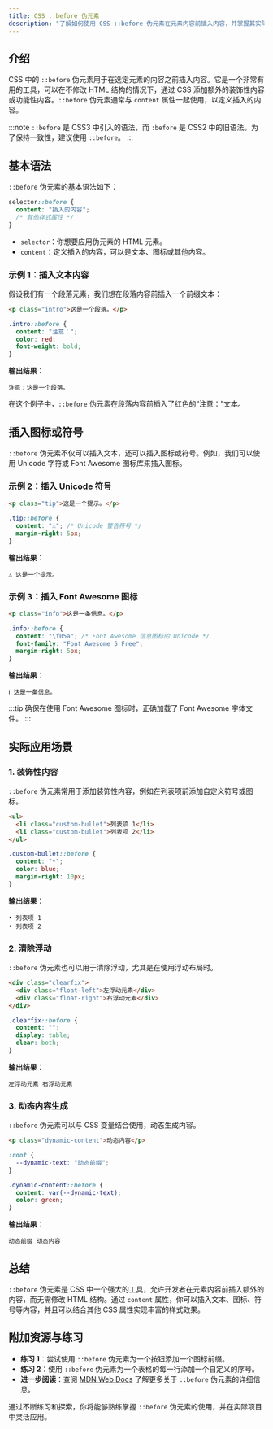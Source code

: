 ```yaml
---
title: CSS ::before 伪元素
description: "了解如何使用 CSS ::before 伪元素在元素内容前插入内容，并掌握其实际应用场景。"
---
```


## 介绍

CSS 中的 `::before` 伪元素用于在选定元素的内容之前插入内容。它是一个非常有用的工具，可以在不修改 HTML 结构的情况下，通过 CSS 添加额外的装饰性内容或功能性内容。`::before` 伪元素通常与 `content` 属性一起使用，以定义插入的内容。

:::note
`::before` 是 CSS3 中引入的语法，而 `:before` 是 CSS2 中的旧语法。为了保持一致性，建议使用 `::before`。
:::

## 基本语法

`::before` 伪元素的基本语法如下：

```css
selector::before {
  content: "插入的内容";
  /* 其他样式属性 */
}
```

- `selector`：你想要应用伪元素的 HTML 元素。
- `content`：定义插入的内容，可以是文本、图标或其他内容。

### 示例 1：插入文本内容

假设我们有一个段落元素，我们想在段落内容前插入一个前缀文本：

```html
<p class="intro">这是一个段落。</p>
```

```css
.intro::before {
  content: "注意：";
  color: red;
  font-weight: bold;
}
```

**输出结果：**

```
注意：这是一个段落。
```

在这个例子中，`::before` 伪元素在段落内容前插入了红色的“注意：”文本。

## 插入图标或符号

`::before` 伪元素不仅可以插入文本，还可以插入图标或符号。例如，我们可以使用 Unicode 字符或 Font Awesome 图标库来插入图标。

### 示例 2：插入 Unicode 符号

```html
<p class="tip">这是一个提示。</p>
```

```css
.tip::before {
  content: "⚠️"; /* Unicode 警告符号 */
  margin-right: 5px;
}
```

**输出结果：**

```
⚠️ 这是一个提示。
```

### 示例 3：插入 Font Awesome 图标

```html
<p class="info">这是一条信息。</p>
```

```css
.info::before {
  content: "\f05a"; /* Font Awesome 信息图标的 Unicode */
  font-family: "Font Awesome 5 Free";
  margin-right: 5px;
}
```

**输出结果：**

```
ℹ️ 这是一条信息。
```

:::tip
确保在使用 Font Awesome 图标时，正确加载了 Font Awesome 字体文件。
:::

## 实际应用场景

### 1. 装饰性内容

`::before` 伪元素常用于添加装饰性内容，例如在列表项前添加自定义符号或图标。

```html
<ul>
  <li class="custom-bullet">列表项 1</li>
  <li class="custom-bullet">列表项 2</li>
</ul>
```

```css
.custom-bullet::before {
  content: "•";
  color: blue;
  margin-right: 10px;
}
```

**输出结果：**

```
• 列表项 1
• 列表项 2
```

### 2. 清除浮动

`::before` 伪元素也可以用于清除浮动，尤其是在使用浮动布局时。

```html
<div class="clearfix">
  <div class="float-left">左浮动元素</div>
  <div class="float-right">右浮动元素</div>
</div>
```

```css
.clearfix::before {
  content: "";
  display: table;
  clear: both;
}
```

**输出结果：**

```
左浮动元素 右浮动元素
```

### 3. 动态内容生成

`::before` 伪元素可以与 CSS 变量结合使用，动态生成内容。

```html
<p class="dynamic-content">动态内容</p>
```

```css
:root {
  --dynamic-text: "动态前缀";
}

.dynamic-content::before {
  content: var(--dynamic-text);
  color: green;
}
```

**输出结果：**

```
动态前缀 动态内容
```

## 总结

`::before` 伪元素是 CSS 中一个强大的工具，允许开发者在元素内容前插入额外的内容，而无需修改 HTML 结构。通过 `content` 属性，你可以插入文本、图标、符号等内容，并且可以结合其他 CSS 属性实现丰富的样式效果。

## 附加资源与练习

- **练习 1**：尝试使用 `::before` 伪元素为一个按钮添加一个图标前缀。
- **练习 2**：使用 `::before` 伪元素为一个表格的每一行添加一个自定义的序号。
- **进一步阅读**：查阅 [MDN Web Docs](https://developer.mozilla.org/zh-CN/docs/Web/CSS/::before) 了解更多关于 `::before` 伪元素的详细信息。

通过不断练习和探索，你将能够熟练掌握 `::before` 伪元素的使用，并在实际项目中灵活应用。